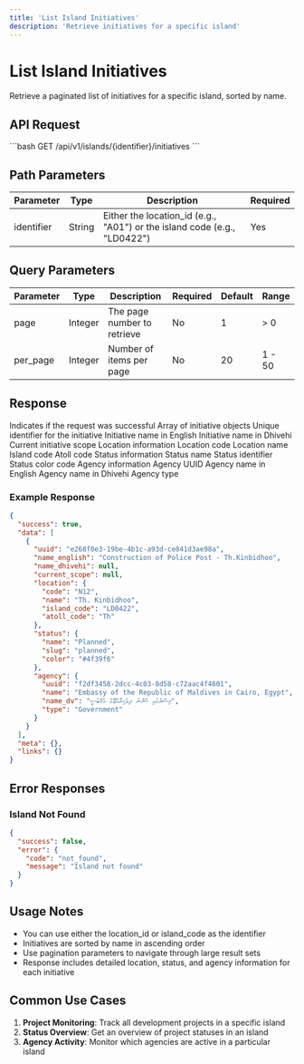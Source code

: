 ```yaml
---
title: 'List Island Initiatives'
description: 'Retrieve initiatives for a specific island'
---
```


# List Island Initiatives

Retrieve a paginated list of initiatives for a specific island, sorted by name.

## API Request

<Card title="GET Island Initiatives" icon="map-location-dot">
  ```bash
  GET /api/v1/islands/{identifier}/initiatives
  ```
</Card>

## Path Parameters

| Parameter | Type | Description | Required |
|-----------|------|-------------|----------|
| identifier | String | Either the location_id (e.g., "A01") or the island code (e.g., "LD0422") | Yes |

## Query Parameters

| Parameter | Type | Description | Required | Default | Range |
|-----------|------|-------------|----------|---------|-------|
| page | Integer | The page number to retrieve | No | 1 | > 0 |
| per_page | Integer | Number of items per page | No | 20 | 1 - 50 |

## Response

<ResponseField name="success" type="boolean">
  Indicates if the request was successful
</ResponseField>

<ResponseField name="data" type="array">
  Array of initiative objects
  <Expandable title="Properties">
    <ResponseField name="uuid" type="string">
      Unique identifier for the initiative
    </ResponseField>
    <ResponseField name="name_english" type="string">
      Initiative name in English
    </ResponseField>
    <ResponseField name="name_dhivehi" type="string">
      Initiative name in Dhivehi
    </ResponseField>
    <ResponseField name="current_scope" type="string">
      Current initiative scope
    </ResponseField>
    <ResponseField name="location" type="object">
      Location information
      <Expandable title="Properties">
        <ResponseField name="code" type="string">Location code</ResponseField>
        <ResponseField name="name" type="string">Location name</ResponseField>
        <ResponseField name="island_code" type="string">Island code</ResponseField>
        <ResponseField name="atoll_code" type="string">Atoll code</ResponseField>
      </Expandable>
    </ResponseField>
    <ResponseField name="status" type="object">
      Status information
      <Expandable title="Properties">
        <ResponseField name="name" type="string">Status name</ResponseField>
        <ResponseField name="slug" type="string">Status identifier</ResponseField>
        <ResponseField name="color" type="string">Status color code</ResponseField>
      </Expandable>
    </ResponseField>
    <ResponseField name="agency" type="object">
      Agency information
      <Expandable title="Properties">
        <ResponseField name="uuid" type="string">Agency UUID</ResponseField>
        <ResponseField name="name" type="string">Agency name in English</ResponseField>
        <ResponseField name="name_dv" type="string">Agency name in Dhivehi</ResponseField>
        <ResponseField name="type" type="string">Agency type</ResponseField>
      </Expandable>
    </ResponseField>
  </Expandable>
</ResponseField>

### Example Response

```json
{
  "success": true,
  "data": [
    {
      "uuid": "e268f0e3-19be-4b1c-a93d-ce841d3ae98a",
      "name_english": "Construction of Police Post - Th.Kinbidhoo",
      "name_dhivehi": null,
      "current_scope": null,
      "location": {
        "code": "N12",
        "name": "Th. Kinbidhoo",
        "island_code": "LD0422",
        "atoll_code": "Th"
      },
      "status": {
        "name": "Planned",
        "slug": "planned",
        "color": "#4f39f6"
      },
      "agency": {
        "uuid": "f2df3458-2dcc-4c03-8d58-c72aac4f4601",
        "name": "Embassy of the Republic of Maldives in Cairo, Egypt",
        "name_dv": "މިސްރުގައި ހުންނަ ދިވެހިރާއްޖޭގެ އެމްބަސީ",
        "type": "Government"
      }
    }
  ],
  "meta": {},
  "links": {}
}
```

## Error Responses

### Island Not Found

```json
{
  "success": false,
  "error": {
    "code": "not_found",
    "message": "Island not found"
  }
}
```

## Usage Notes

- You can use either the location_id or island_code as the identifier
- Initiatives are sorted by name in ascending order
- Use pagination parameters to navigate through large result sets
- Response includes detailed location, status, and agency information for each initiative

## Common Use Cases

1. **Project Monitoring**: Track all development projects in a specific island
2. **Status Overview**: Get an overview of project statuses in an island
3. **Agency Activity**: Monitor which agencies are active in a particular island 